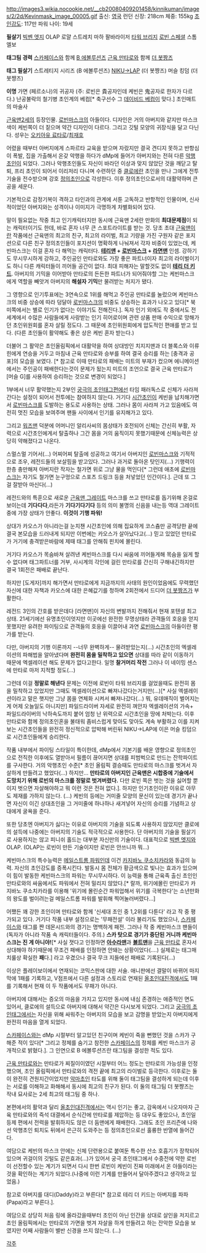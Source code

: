 http://images3.wikia.nocookie.net/__cb20080409201458/kinnikuman/images/2/2d/Kevinmask_image_00005.gif
출신: [[영국]] 런던
신장: 218cm
체중: 155kg
[[초인강도]]: 117만 파워
나이: 19세

'''필살기'''
[[빅벤 엣지]]
OLAP
로얄 스트레치
마하 팔바라이저
[[타워 브리지]]
[[로빈 스페셜]]
스톰엘보

'''태그팀 경력'''
[[스카페이스]]와 함께 [[B 에볼루션즈]]
[[근육 만타로]]와 함께 [[더 봇짱즈]]

'''태그 필살기'''
스트레티지 시리즈 (B 에볼루션즈)
[[NIKU→LAP]] (더 봇쨩즈)
머슬 킹덤 (더 봇쨩즈)

'''이명'''
가면 (페르소나)의 귀공자 (주: 로빈은 貴공자인데 케빈은 鬼공자로 한자가 다르다.)
난공불락의 철기병
초인계의 베컴[* 축구선수 그 [[데이비드 베컴]]이 맞다.]
초인매트의 마술사

[[근육맨2세]]의 등장인물. [[로빈마스크]]의 아들이다.
디자인은 거의 아버지와 같지만 마스크 색이 케빈쪽이 더 짙으며 약간 디자인이 다르다. 그리고 깃털 모양의 귀장식을 달고 다닌다. 성우는 [[오키아유 료타로]]/[[최재호]]

어렸을 때부터 아버지에게 스파르타 교육을 받으며 자랐지만 결국 견디지 못하고 반항심이 폭발, 집을 가출해서 온갖 악행을 하다가 dMp에 들어가 아버지와는 전혀 다른 [[악행초인]]이 되었다. 그러나 악행초인들도 자신이 바라던 이상과 맞지 않았단 것을 깨닫고 탈퇴, 프리 초인이 되어서 이리저리 다니며 수련하던 중 [[클로에]]란 초인을 만나 그에게 전투기술을 전수받으며 강호 [[정의초인]]으로 각성한다. 이후 정의초인으로서의 대활약하며 큰 공을 세운다.

기본적으로 감정기복이 격하고 타인과의 관계에 서툰 고독하고 반항적인 인물이며, 신사적이었던 아버지와는 성격이나 이미지가 극명하게 차별화되어 있다.

말이 필요없는 작중 최고 인기캐릭터지만 동시에 근육맨 2세란 만화의 '''최대문제점'''이 되는 캐릭터이기도 한데, 바로 혼자 너무 큰 스포트라이트를 받는 것. 당초 초대 [[근육맨]]이란 작품에선 근육맨의 최고의 친구, 최고의 라이벌, 최고 기량을 가진 구원자 같은 포지션으로 다른 친구 정의초인들이 포지션이 명확하게 나눠져서 각자 비중이 있었는데, 케빈마스크는 이걸 혼자 다 해먹는 캐릭터다. '''[[테리맨]] + [[로빈마스크]] + [[라면맨]]''' 인셈. 강하기도 무시무시하게 강하고, 주인공인 만타로와도 가장 좋은 파트너이자 최고의 라이벌이기도 하니 다른 캐릭터들이 끼어들 공간이 없다. 최대 피해자는 말할것도 없이 '''[[테리 더 키드]]'''. 아버지의 기믹을 이어받아 만타로의 든든한 파트너가 되어줘야할 그는 케빈마스크 에게 역할을 빼앗겨 아버지의 '''해설자 기믹'''만 물려받는 처지가 됐다.

그 영향으로 인기투표에는 3연속으로 1위를 해먹고 주인공 만타로를 눌렀으며 케빈마스크의 비중 상승에 따라 덩달아 [[로빈마스크]]의 비중도 상승하는 효과가 나오고 있다[* 북미쪽에서는 별로 인기가 없다는 이야기도 전해진다.]. 독자 인기 외에도 작 중에서도 전 세계에서 수많은 사람들에게 사랑받는 인기 히어로이며 관련 상품 판매 수익으로 망해가던 초인위원회를 혼자 살릴 정도다. 그 때문에 초인위원회에게 압도적인 편애를 받고 있다. (다른 초인들이 활약해도 좋은 상은 케빈 혼자 받는다.)

더불어 그 활약은 초인올림픽에서 대활약을 하여 상대방인 치지지맨과 더 블록스와 이류힌에게 연승을 거두고 마침내 근육 만타로와 승부를 하여 결국 승리를 하는 [충격과 공포]의 모습을 보였다. [* 참고로 이때 만타로의 패배는 미트의 부재가 컸으며 에니메이션에서는 주인공이 패배한다는것이 문제가 됬는지 미트의 조언으로 결국 근육 만타로가 [머슬 G]를 사용하여 승리하는 것으로 변경이 되었다.]

1부에서 너무 활약했는지 2부인 [[궁극의 초인태그]]편에선 타임 패러독스로 신체가 사라져 간다는 설정이 되어서 전투에는 참여하지 않는다. 거기다 [[시간초인]]이 케빈을 납치해가면서 [[로빈마스크]]를 도발하는 용도로 사용하는 상태. 그러나 몸이 사라져 가고 있음에도 여전히 멋진 모습을 보여주며 팬들 사이에서 인기를 유지해가고 있다.

그리고 [[워즈맨]] 덕분에 어머니인 알리사씨의 몸상태가 호전되어 신체는 간신히 부활, 자력으로 시간초인에게서 탈출하나 그간 몸을 거의 움직이지 못했기때문에 신체능력은 상당히 약해졌다고 나온다.

스멀스멀 기어서(...) 어찌어찌 탈출에 성공하고 여기서 아버지인 [[로빈마스크]]와 기적적으로 조우, 레전드들의 보살핌을 받고있다.
그러나 과거로 돌아온 탓인지(...) 기행력이 한층 충만해져 아버지란 작자는 철가면 위로 그냥 물을 먹인다[* 그런데 애초에 [[로빈마스크]]는 자기도 철가면 눈구멍으로 스포츠 드링크 등을 처넣었던 인간이다.]. 근데 또 그걸 잘받아 마신다(...)

레전드와의 특훈으로 새로운 [[근육맨 그레이트]] 마스크를 쓰고 만타로를 돕기위해 온걸로 보이는데 '''기다다다''',라든가 '''기다기다기다''' 등의 의미 불명의 신음을 내는등 역대 그레이트중에 가장 상태가 안좋다. '''이것이 기행 파워!'''

상대가 카오스가 아니라는걸 눈치챈 시간초인에 의해 집요하게 코스츔만 공격당한 끝에 결국 본모습을 드러내게 되지만 이번에는 카오스가 살아났다고(...) 믿고 있었던 만타로가 거기에 충격받은바람에 제때 태그를 안해줘 핀치에 몰린다.

거기다 카오스가 목숨바쳐 살려낸 케빈마스크를 다시 싸움에 끼어들게해 목숨을 잃게 할수 없다며 태그파트너를 거부, 사시계의 각인에 걸린 만타로를 간신히 구해내긴하지만 결국 1회전은 패배로 끝난다. 

하지만 [도게자]까지 해가면서 만타로에게 지금까지의 사태의 원인이었음에도 무력했던 자신에 대한 자책과 카오스에 대한 은혜값기를 청하며 2회전에서 드디어 [[더 봇짱즈]]가 부활한다.

레전드 3인의 간호를 받은데다 [라면맨]이 자신의 변발까지 전해줘서 현재 포텐셜 최고상태. 21세기에선 유명초인이엇지만 이곳에선 완전한 무명상태라 관객들의 호응을 얻지 못했지만 유려한 파이팅으로 관객들의 호응을 이끌어내 과연 [[로빈마스크]]의 아들이란 평가를 받는다. 

다만, 아버지의 기행 이론까지 --너무 완벽하게-- 물려받았는지(...) 시간초인의 엑셀레이션의 파해법을 알아냈다며 '''완전히 몸을 밀착하고 있으면''' 상대를 따라 같이 이동하기 때문에 엑셀레이션 해도 문제가 없다고한다. 일명 '''찰거머리 작전''' 그러나 이 네이밍 센스에 만타로 마저 지적할 정도(...)

그런데 이걸 '''정말로 해낸다''' 문제는 이전에 로빈이 타워 브리지를 걸었을때도 완전히 몸을 밀착하고 있었지만 그때도 엑셀레이션으로 빠져나갔다는거지만(...)[* 사실 엑셀레이션이라고 말은 햇지만 그냥 몸을 연체화 시켜서 빠져나갔다(...) 뭐, 유데매직이 벌어지는게 어제 오늘일도 아니지만] 파일드라이버 자세로 완전히 껴안자 엑셀레이션의 가속+ 파일드라이버의 낙하속도까지 붙어 엄청 난 위력으로 시간초인을 땅에 처박는다. 이후 만타로와 함께 정의초인혼을 불태워 좀비스럽게 맞아도 맞아도 계속 부활하고 이를 지켜보는 시간초인들을 완전히 정신적으로 압박해 버린뒤 NIKU→LAP에 이은 머슬 킹덤으로 시간초인들에게 승리한다.


작품 내부에서 파이팅 스타일이 특이한데, dMp에서 기본기를 배운 영향으로 정의초인으로 전직한 이후에도 열받아서 필름이 끊어지면 상대를 피범벅으로 만드는 잔학파이트를 구사한다. 거의 악행초인 수준[* 초인 올림픽 결승때도 만타로의 마스크를 벗겨서 자살하게 만들려고 했었다(...) 하지만... '''만타로의 아버지인 근육맨은 시합중에 기술에서 도망치기 위해 로빈의 마스크를 정말로 벗겨버렸다.''' 다만 로빈 쪽은 벗는 것을 싫어할 뿐이지 벗으면 자살해야하고 뭐 이런 것은 전혀 없다.]. 하지만 인기초인이란 이유로 아무도 제재를 가하지 않는다. (...) 케빈의 등에는 거미줄 모양의 문신이 있는데 경기가 끝나면 자신이 이긴 상대초인을 그 거미줄에 하나하나 새겨넣어 자신의 승리를 기념하고 상대에게 굴욕을 준다.

또한 당초엔 아버지가 싫다는 이유로 아버지의 기술을 되도록 사용하지 않았지만 클로에의 설득에 나중에는 아버지의 기술도 적극적으로 사용한다. 단 아버지의 기술을 필살기로 사용하지는 않고 피니쉬 홀드는 대부분 자신만의 기술이다. 대표적으로 [[빅벤 엣지]]와 OLAP. (OLAP는 로빈이 만든 기술이지만 로빈은 안쓰니까 뭐...) 

케빈마스크의 특수능력은 [[메일스트롬 파워]]인데 이건 [[카지바노 쿠소치카라]]와 동급의 능력. 자신의 초인강도를 증폭시킨다. 발동시 몸 전체가 황금색으로 빛나는 효과가 있으며 이 힘이 발동한 케빈마스크의 파워는 무시무시하다. 이 능력을 통해 근육족 출신 초인인 만타로와의 싸움에서도 파워에서 전혀 밀리지 않았다.[* 랄까, 위기에몰린 만타로가 카지바노 쿠소치카라를 이용해 '위기에 몰린순간 파워업해서 위기를 극복한다'는 소년만화의 왕도를 벌이려는걸 메일스트롬 파워를 발휘해 찍어눌러버렸다...]

어쨌든 꽤 강한 초인이며 만타로와 함께 '신세대 초인 중 1,2위를 다툰다' 라고 작 중 평가되고 있다. 거기다 작품 내부 설정으로는 '무패전설' 이라 불리기도 했었으나, [[스카페이스]]와 태그를 짠 데몬시드와의 경기는 명백하게 패전. 그러나 작 중 케빈마스크 팬들이 (독자가 아니라 작품 속 캐릭터들이다. 주의.) '''스카 탓으로 경기가 중단된 거니까 케빈마스크는 진 게 아니야!'''[* 사실 졋다고 인정하면 '''[[아수라맨]]'''과 '''[[볼트맨]]'''을 [[근육 만타로]] 혼자서 상대해야 하기때문에 무조건 패배를 인정하면 안돼는 상황이었다(....) 실제로는 태그매치룰상 확실한 '''패'''다.] 라고 우겼으나 결국 무크 지들에선 패배로 기록된다(...)

이상은 플레이보이에서 연재되는 코믹스판에 대한 서술. 애니판에선 결말이 바뀌어 마지막에 1패를 기록하고, V점프에서 다른 설정과 스토리로 연재된 [[올초인대진격]]에서도 1패를 기록해서 현재 이 두 작품에서도 무패가 아니다.



아버지에 대해서는 증오의 마음을 가지고 있지만 동시에 내심 존경하는 애증적인 면도 있어서, 클로에의 설득으로 아버지에 대해서 약간은 다시보게 되었다. 그리고 [[궁극의 초인태그]]에서는 자신을 위해 싸워주는 아버지의 모습을 보고 감명을 받았는지 아버지에게 완전히 마음을 열게 되었다.

[[스카페이스]]와는 dMp 시절부터 알고있던 친구이며 케빈이 죽을 뻔했던 것을 스카가 구해준 적이 있다[* 그리고 정체를 숨기고 참전한 [[스카페이스]]의 정체를 케빈 마스크가 공개적으로 밝혔다.]. 그 인연으로 B 에볼루션즈란 태그팀을 결성한 적도 있다.

[[근육 만타로]]와는 만타로가 찌질이이였던 시절부터 어느 정도는 만타로의 가능성을 인정했으며, 초인 올림픽에서 만타로와의 격전 끝에 최고의 라이벌로 등극한다. 이후로는 둘이 완전히 견원지간이었지만 [[악마초인]] 타도를 위해 둘이 태그팀을 결성하게 되는데 이후는 서로를 이해하고 화해해서 동시에 최고의 친구가 된다. 이 둘의 태그팀 더 봇쨩즈는 작내 묘사로는 2세 최고의 태그팀 중 하나.

본편에서의 활약과 달리 [[올초인대진격]]에서는 역시 인기는 좋고, 감옥에서 나오자마자 근육 만타로와의 즉석 대결에서 순식간에 만타로를 제압하는 등 대우도 좋았으나, 초인일등제 편에서 전력을 발휘하지도 않은 더 둠맨에게 패배한다. 그래도 초인 프리즌에 나와선 악행초인 퇴치도 뒤에서 은근히 도와주는 등 정의초인으로선 훌륭한 반열에 들어간다.

여담으로 케빈의 마스크 안에는 신체 단련용으로 붙여둔 특수한 산소 호흡기가 장착되어있으며 귀걸이의 깃털도 같은효과(...)가 있어서 궁극 초인태그에서 수중전에 약한 로빈이 선전할수 있는 계기가 되면서 다시 한번 로빈이 케빈이 진짜 미래에서 온 아들이라는것을 확인하는 계기가 되었다.(나중에 이런 기계를 만들어서 달아주겠다고 생각하고 있었음.) 

참고로 아버지를 대디(Daddy)라고 부른다[* 참고로 테리 더 키드는 아버지를 파파(Papa)라고 부른다.].

여담으로 상당히 처음 링에 올라갔을때부터 초인이 아닌 인간을 상대로 살인을 저지르고 초인 올림픽에서는 만타로의 가면을 벗겨 자살을 하게 만들려고 하는 잔악한 모습을 보였지만 어째 사람들이 별반 신경을 쓰지 않는다. (...)

[[각주]]
